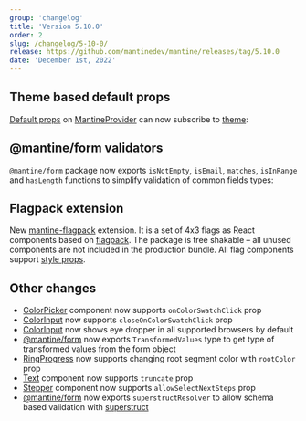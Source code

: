 ```yaml
---
group: 'changelog'
title: 'Version 5.10.0'
order: 2
slug: /changelog/5-10-0/
release: https://github.com/mantinedev/mantine/releases/tag/5.10.0
date: 'December 1st, 2022'
---
```



## Theme based default props

[Default props](https://mantine.dev/theming/default-props/) on [MantineProvider](https://mantine.dev/theming/mantine-provider/)
can now subscribe to [theme](https://mantine.dev/theming/theme-object/):

<Demo data={ThemeDemos.defaultPropsTheme} />

## @mantine/form validators

`@mantine/form` package now exports `isNotEmpty`, `isEmail`, `matches`, `isInRange` and `hasLength` functions
to simplify validation of common fields types:

<Demo data={FormDemos.validators} />

## Flagpack extension

New [mantine-flagpack](https://mantinedev.github.io/mantine-flagpack/) extension. It is a set of 4x3 flags as React components based on [flagpack](https://flagpack.xyz/).
The package is tree shakable – all unused components are not included in the production bundle.
All flag components support [style props](https://mantine.dev/styles/style-props/).

## Other changes

- [ColorPicker](https://mantine.dev/core/color-picker/) component now supports `onColorSwatchClick` prop
- [ColorInput](https://mantine.dev/core/color-input/) now supports `closeOnColorSwatchClick` prop
- [ColorInput](https://mantine.dev/core/color-input/) now shows eye dropper in all supported browsers by default
- [@mantine/form](https://mantine.dev/form/use-form/) now exports `TransformedValues` type to get type of transformed values from the form object
- [RingProgress](https://mantine.dev/core/ring-progress/) now supports changing root segment color with `rootColor` prop
- [Text](https://mantine.dev/core/text/) component now supports `truncate` prop
- [Stepper](https://mantine.dev/core/stepper/) component now supports `allowSelectNextSteps` prop
- [@mantine/form](https://mantine.dev/form/use-form/) now exports `superstructResolver` to allow schema based validation with [superstruct](https://github.com/ianstormtaylor/superstruct)
